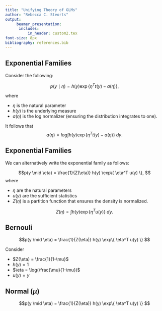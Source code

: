 ```yaml
---
title: "Unifying Theory of GLMs"
author: "Rebecca C. Steorts"
output: 
     beamer_presentation:
      includes: 
          in_header: custom2.tex
font-size: 8px
bibliography: references.bib
---
```


## Exponential Families 

Consider the following:

$$p(y \mid \eta) = h(y) \exp\{
\eta^T t(y) - a(\eta)
\},
$$

where

- $\eta$ is the natural parameter
- $h(y)$ is the underlying measure
- $a(\eta)$ is the log normalizer (ensuring the distribution integrates to one). 

It follows that
$$a(\eta) = log \int  h(y) \exp\{
\eta^T t(y) - a(\eta)
\} \; dy.$$


## Exponential Families 

We can alternatively write the exponential family as follows:

$$p(y \mid \eta) = \frac{1}{Z(\eta)} h(y) \exp\{
\eta^T u(y) 
\},
$$
where

- $\eta$ are the natural parameters
- $u(y)$ are the sufficient statistics
- $Z(\eta)$ is a partition function that ensures the density is normalized. 

$$Z(\eta) = \int h(y) \exp\{
\eta^T u(y) 
\} \; dy.$$


## Bernouli

$$p(y \mid \eta) = \frac{1}{Z(\eta)} h(y) \exp\{
\eta^T u(y) 
\}
$$

Consider 

\begin{align}
\text{Bern}(y \mid \mu) 
&= \mu^y (1-\mu)^{1-y} \\
&= (1-\mu) (\frac{\mu}{1-\mu})^y \\
&= (1 - \mu) \times 1 \times \exp\{
\log(\frac{\mu}{1-\mu}) \times y
\}
\end{align}

- $Z(\eta) = \frac{1}{1-\mu}$
- $h(y)=1$
- $\eta = \log(\frac{\mu}{1-\mu})$
- $u(y) = y$

## Normal ($\mu$)

$$p(y \mid \eta) = \frac{1}{Z(\eta)} h(y) \exp\{
\eta^T u(y) 
\}
$$

\begin{align}
p(y \mid \mu, \sigma^2)
&= \frac{1}{(2 \pi \sigma^2)^{1/2}}
\exp\{
\frac{-1}{2\sigma^2}
(y- \mu)^2
\} \\
&= \frac{1}{(2 \pi \sigma^2)^{1/2}}
\exp\{
\frac{-1}{2\sigma^2} y^2 + \frac{\mu}{\sigma^2} y 
- \frac{\mu^2}{2\sigma^2}
\} \\
&= 
\underbrace{\frac{1}{(2 \pi \sigma^2)^{1/2}}
\exp\{
\frac{-1}{2\sigma^2} y^2 \}}_{h(y)}
\underbrace{\exp\{
- \frac{\mu^2}{2\sigma^2}
\}}_{\frac{1}{Z(\eta)}}
\exp\{ \underbrace
{\frac{\mu}{\sigma^2}}_{\eta^T} 
\underbrace{y}_{u(y)} 
\}
\end{align}